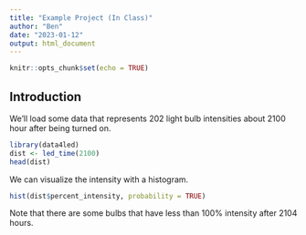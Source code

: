 ```yaml
---
title: "Example Project (In Class)"
author: "Ben"
date: "2023-01-12"
output: html_document
---
```


```r
knitr::opts_chunk$set(echo = TRUE)
```

## Introduction

We'll load some data that represents 202 light bulb intensities about 2100 hour after being turned on.

```r
library(data4led)
dist <- led_time(2100)
head(dist)
```

We can visualize the intensity with a histogram.

```r
hist(dist$percent_intensity, probability = TRUE)
```

Note that there are some bulbs that have less than 100% intensity after 2104 hours. 